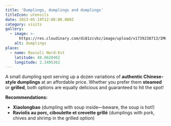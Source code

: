 ```yaml
---
title: 'Dumplings, dumplings and dumplings'
titleIcon: utensils
date: 2023-05-19T12:00:00.000Z
category: visits
gallery:
  - image: >-
      https://res.cloudinary.com/di81zcvbz/image/upload/v1739238713/IMG_64857454_AnalogGold_m4ptfq.jpg
    alt: dumplings
place:
  - name: Ravioli Nord-Est
    latitude: 48.8628462
    longitude: 2.3495362
---
```


A small dumpling spot serving up a dozen variations of **authentic Chinese-style dumplings** at an affordable price. Whether you prefer them **steamed** or **grilled**, both options are equally delicious and guaranteed to hit the spot!

**Recommendations:**

* **Xiaolongbao** (dumpling with soup inside—beware, the soup is hot!)
* **Raviolis au porc, ciboulette et crevette grillé** (dumplings with pork, chives and shrimp in the grilled option)
